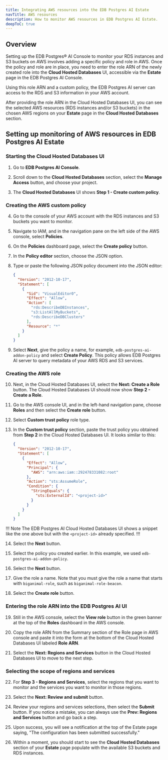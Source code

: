 ```yaml
---
title: Integrating AWS resources into the EDB Postgres AI Estate
navTitle: AWS resources
description: How to monitor AWS resources in EDB Postgres AI Estate.
deepToC: true
---
```


## Overview 

Setting up the EDB Postgres® AI Console to monitor your RDS instances and S3 buckets on AWS involves adding a specific policy and role in AWS. Once the policy and role are in place, you need to enter the role ARN of the newly created role into the **Cloud Hosted Databases** UI, accessible via the **Estate** page in the EDB Postgres AI Console. 

Using this role ARN and a custom policy, the EDB Postgres AI server can access to the RDS and S3 information in your AWS account. 

After providing the role ARN in the Cloud Hosted Databases UI, you can see the selected AWS resources (RDS instances and/or S3 buckets) in the chosen AWS regions on your **Estate** page in the **Cloud Hosted Databases** section.

## Setting up monitoring of AWS resources in EDB Postgres AI Estate

### Starting the Cloud Hosted Databases UI

1. Go to **EDB Postgres AI Console**. 

2. Scroll down to the **Cloud Hosted Databases** section, select the **Manage Access** button, and choose your project.

3. The **Cloud Hosted Databases** UI shows **Step 1 - Create custom policy**.

### Creating the AWS custom policy

4. Go to the console of your AWS account with the RDS instances and S3 buckets you want to monitor.

5. Navigate to IAM, and in the navigation pane on the left side of the AWS console, select **Policies**.

6. On the **Policies** dashboard page, select the **Create policy** button.

7. In the **Policy editor** section, choose the JSON option.

8. Type or paste the following JSON policy document into the JSON editor:

      ```json
      {
        "Version": "2012-10-17",
        "Statement": [
          {
            "Sid": "VisualEditor0",
            "Effect": "Allow",
            "Action": [
              "rds:DescribeDBInstances",
              "s3:ListAllMyBuckets",
              "rds:DescribeDBClusters"
            ],
            "Resource": "*"
          }
        ]
      }
      ```

9. Select **Next**, give the policy a name, for example, `edb-postgres-ai-addon-policy` and select **Create Policy**. This policy allows EDB Postgres AI server to query metadata of your AWS RDS and S3 services.


### Creating the AWS role

10. Next, in the Cloud Hosted Databases UI, select the **Next: Create a Role** button. The Cloud Hosted Databases UI should now show **Step 2 - Create a Role**.

11. Go to the AWS console UI, and in the left-hand navigation pane, choose **Roles** and then select the **Create role** button.

12. Select **Custom trust policy** role type.

13. In the **Custom trust policy** section, paste the trust policy you obtained from **Step 2** in the Cloud Hosted Databases UI. It looks similar to this:

    ```json
    {
      "Version": "2012-10-17",
      "Statement": [
        {
          "Effect": "Allow",
          "Principal": {
            "AWS": "arn:aws:iam::292478331082:root"
          },
          "Action": "sts:AssumeRole",
          "Condition": {
            "StringEquals": {
              "sts:ExternalId": "<project-id>"
            }
          }
        }
      ]
    }
    ```

  !!! Note
  The EDB Postgres AI Cloud Hosted Databases UI shows a snippet like the one above but with the `<project-id>` already specified.
  !!!

14. Select the **Next** button.

15. Select the policy you created earlier. In this example, we used `edb-postgres-ai-addon-policy`.

16. Select the **Next** button.

17. Give the role a name. Note that you must give the role a name that starts with `biganimal-role`, such as `biganimal-role-beacon`. 

18. Select the **Create role** button.

### Entering the role ARN into the EDB Postgres AI UI

19. Still in the AWS console, select the **View role** button in the green banner at the top of the **Roles** dashboard in the AWS console.

20. Copy the role ARN from the Summary section of the Role page in AWS console and paste it into the form at the bottom of the Cloud Hosted Databases UI labeled **Role ARN**.

21. Select the **Next: Regions and Services** button in the Cloud Hosted Databases UI to move to the next step.

### Selecting the scope of regions and services

22. For **Step 3 - Regions and Services**, select the regions that you want to monitor and the services you want to monitor in those regions.

23. Select the **Next: Review and submit** button.

24. Review your regions and services selections, then select the **Submit** button. If you notice a mistake, you can always use the **Prev: Regions and Services** button and go back a step.

25. Upon success, you will see a notification at the top of the Estate page saying, "The configuration has been submitted successfully."

26. Within a moment, you should start to see the **Cloud Hosted Databases** section of your **Estate** page populate with the available S3 buckets and RDS instances.
